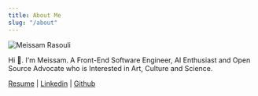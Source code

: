 ```yaml
---
title: About Me
slug: "/about"
---
```

<div class="about-page">

![Meissam Rasouli](./meissam-rasouli.png)

Hi 👋. I'm Meissam. A Front-End Software Engineer, AI Enthusiast and Open Source Advocate who is Interested in Art, Culture and Science. 

[Resume](/resume/) | [Linkedin](https://www.linkedin.com/in/meissam-rasouli/) | [Github](https://github.com/meissam)

</div>